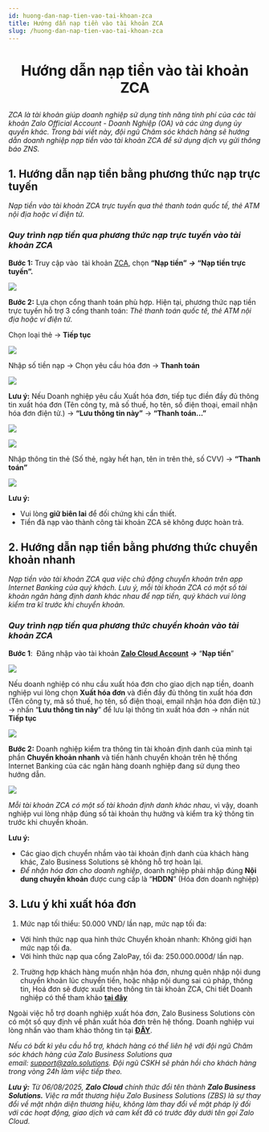 ```yaml
---
id: huong-dan-nap-tien-vao-tai-khoan-zca
title: Hướng dẫn nạp tiền vào tài khoản ZCA
slug: /huong-dan-nap-tien-vao-tai-khoan-zca
---
```


# <p align="center">Hướng dẫn nạp tiền vào tài khoản ZCA</p>

_ZCA là tài khoản giúp doanh nghiệp sử dụng tính năng tính phí của các tài khoản Zalo Official Account - Doanh Nghiệp (OA) và các ứng dụng ủy quyền khác. Trong bài viết này, đội ngũ Chăm sóc khách hàng sẽ hướng dẫn doanh nghiệp nạp tiền vào tài khoản ZCA để sử dụng dịch vụ gửi thông báo ZNS._

## 1. Hướng dẫn nạp tiền bằng phương thức nạp trực tuyến

_Nạp tiền vào tài khoản ZCA trực tuyến qua thẻ thanh toán quốc tế, thẻ ATM nội địa hoặc ví điện tử._

### _**Quy trình nạp tiền qua phương thức nạp trực tuyến vào tài khoản ZCA**_

**Bước 1:** Truy cập vào  tài khoản [ZCA](https://account.zalo.cloud/), chọn **“Nạp tiền”** _**→**_ **“Nạp tiền trực tuyến”.**

<p style={{ textAlign: "center" }}>
  <img src="https://stc-oa.zdn.vn/uploads/8208c2c1e741a782c52c41a5536061d4.jpeg" />
</p>

**Bước 2:** Lựa chọn cổng thanh toán phù hợp. Hiện tại, phương thức nạp tiền trực tuyến hỗ trợ 3 cổng thanh toán: _Thẻ thanh toán quốc tế, thẻ ATM nội địa hoặc ví điện tử._

Chọn loại thẻ → **Tiếp tục**

<p style={{ textAlign: "center" }}>
  <img src="https://stc-oa.zdn.vn/uploads/575d2b7254973889ad9ca867df584e3c.png" />
</p>

Nhập số tiền nạp → Chọn yêu cầu hóa đơn → **Thanh toán**

<p style={{ textAlign: "center" }}>
  <img src="https://stc-oa.zdn.vn/uploads/da0ba55a1a5397698d31b09359e8d9b3.png" />
</p>

**Lưu ý:** Nếu Doanh nghiệp yêu cầu Xuất hóa đơn, tiếp tục điền đầy đủ thông tin xuất hóa đơn (Tên công ty, mã số thuế, họ tên, số điện thoại, email nhận hóa đơn điện tử.) → **“Lưu thông tin này”** → **“Thanh toán...”**

<p style={{ textAlign: "center" }}>
  <img src="https://stc-oa.zdn.vn/uploads/b2af594946d48b9346575bef8f5b73c0.jpeg" />
</p>

<p style={{ textAlign: "center" }}>
  <img src="https://stc-oa.zdn.vn/uploads/74ea131a7dcc07f3e89f515f8ca05df7.jpeg" />
</p>

Nhập thông tin thẻ (Số thẻ, ngày hết hạn, tên in trên thẻ, số CVV) → **“Thanh toán”**

<p style={{ textAlign: "center" }}>
  <img src="https://stc-oa.zdn.vn/uploads/db0bc8b31eea8e835bf35eaf2e73b448.png" />
</p>

**Lưu ý:**

- Vui lòng **giữ biên lai** để đối chứng khi cần thiết.
- Tiền đã nạp vào thành công tài khoản ZCA sẽ không được hoàn trả.

## 2. Hướng dẫn nạp tiền bằng phương thức chuyển khoản nhanh

_Nạp tiền vào tài khoản ZCA qua việc chủ động chuyển khoản trên app Internet Banking của quý khách. Lưu ý, mỗi tài khoản ZCA có một số tài khoản ngân hàng định danh khác nhau để nạp tiền, quý khách vui lòng kiểm tra kĩ trước khi chuyển khoản._

### _**Quy trình nạp tiền qua phương thức chuyển khoản vào tài khoản ZCA**_

**Bước 1**:  Đăng nhập vào tài khoản [**Zalo Cloud Account**](https://account.zalo.cloud/QBU7GBG7N6WDDJAA8/spending/overview) _**→**_ “**Nạp tiền**”

<p style={{ textAlign: "center" }}>
  <img src="https://stc-oa.zdn.vn/uploads/59a7bba0521d9a4f79cf49c1875fd103.png" />
</p>

Nếu doanh nghiệp có nhu cầu xuất hóa đơn cho giao dịch nạp tiền, doanh nghiệp vui lòng chọn **Xuất hóa đơn** và điền đầy đủ thông tin xuất hóa đơn (Tên công ty, mã số thuế, họ tên, số điện thoại, email nhận hóa đơn điện tử.) → nhấn “**Lưu thông tin này**” để lưu lại thông tin xuất hóa đơn → nhấn nút **Tiếp tục**

<p style={{ textAlign: "center" }}>
  <img src="https://stc-oa.zdn.vn/uploads/077c549cbd5d652eaf8838ddb5c88a28.png" />
</p>

**Bước 2:** Doanh nghiệp kiểm tra thông tin tài khoản định danh của mình tại phần **Chuyển khoản nhanh** và tiến hành chuyển khoản trên hệ thống Internet Banking của các ngân hàng doanh nghiệp đang sử dụng theo hướng dẫn.

<p style={{ textAlign: "center" }}>
  <img src="https://stc-oa.zdn.vn/uploads/f899cc1bdbcee024c920ce29ff9bbb5c.png" />
</p>

_Mỗi tài khoản ZCA có một số tài khoản định danh khác nhau_, vì vậy, doanh nghiệp vui lòng nhập đúng số tài khoản thụ hưởng và kiểm tra kỹ thông tin trước khi chuyển khoản.

**Lưu ý:**

- Các giao dịch chuyển nhầm vào tài khoản định danh của khách hàng khác, Zalo Business Solutions sẽ không hỗ trợ hoàn lại.
- _Để nhận hóa đơn cho doanh nghiệp_, doanh nghiệp phải nhập đúng **Nội dung chuyển khoản** được cung cấp là “**HDDN**” (Hóa đơn doanh nghiệp)


## 3. Lưu ý khi xuất hóa đơn

1.  Mức nạp tối thiểu: 50.000 VND/ lần nạp, mức nạp tối đa:

- Với hình thức nạp qua hình thức Chuyển khoản nhanh: Không giới hạn mức nạp tối đa.
- Với hình thức nạp qua cổng ZaloPay, tối đa: 250.000.000đ/ lần nạp.

2.  Trường hợp khách hàng muốn nhận hóa đơn, nhưng quên nhập nội dung chuyển khoản lúc chuyển tiền, hoặc nhập nội dung sai cú pháp, thông tin, Hoá đơn sẽ được xuất theo thông tin tài khoản ZCA, Chi tiết Doanh nghiệp có thể tham khảo [**tại đây**](https://zalo.cloud/zns/guidelines/nhung-luu-y-quan-trong-ve-viec-xuat-hoa-don-tren-zalo-cloud)


Ngoài việc hỗ trợ doanh nghiệp xuất hóa đơn, Zalo Business Solutions còn có một số quy định về phần xuất hóa đơn trên hệ thống. Doanh nghiệp vui lòng nhấn vào tham khảo thông tin tại [**ĐÂY**](https://zalo.cloud/blog/nhung-luu-y-quan-trong-ve-viec-xuat-hoa-don-tren-zalo-cloud/vvurkeybbvj7aa6r76).

*Nếu có bất kì yêu cầu hỗ trợ, khách hàng có thể liên hệ với đội ngũ Chăm sóc khách hàng của Zalo Business Solutions qua email:* [_support@zalo.solutions_](mailto:support@zalo.solutions)_. Đội ngũ CSKH sẽ phản hồi cho khách hàng trong vòng 24h làm việc tiếp theo._

_**Lưu ý:**_ _Từ 06/08/2025, **Zalo Cloud** chính thức đổi tên thành **Zalo Business Solutions.** Việc ra mắt thương hiệu Zalo Business Solutions (ZBS) là sự thay đổi về mặt nhận diện thương hiệu, không làm thay đổi về mặt pháp lý đối với các hoạt động, giao dịch và cam kết đã có trước đây dưới tên gọi Zalo Cloud._
